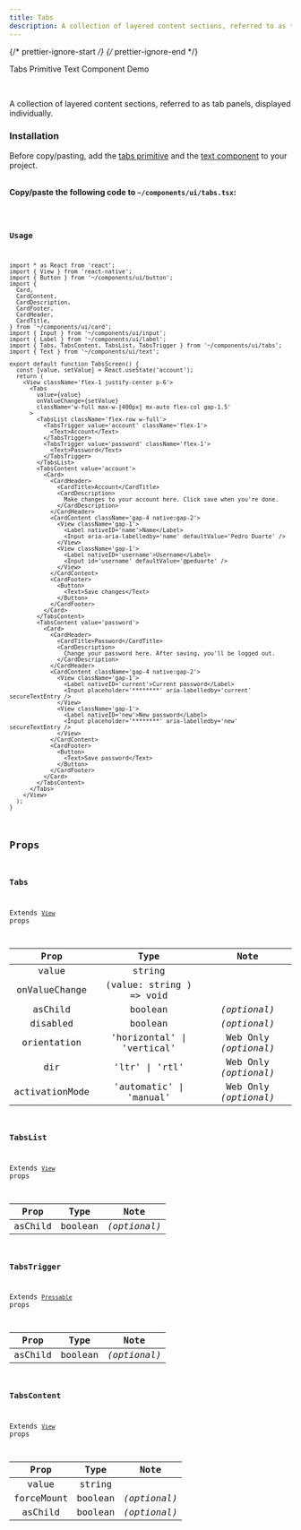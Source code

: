 ```yaml
---
title: Tabs 
description: A collection of layered content sections, referred to as tab panels, displayed individually.
---
```


{/* prettier-ignore-start */}
{/* prettier-ignore-end */}


<LinkButton href='/primitives/tabs'>Tabs Primitive</LinkButton>
<LinkButton href='/components/text'>Text Component</LinkButton>
<LinkButton target='_blank' href='https://rnr-showcase.vercel.app/tabs'>
  Demo
</LinkButton>

<br />

A collection of layered content sections, referred to as tab panels, displayed individually.

### Installation


<Aside type='tip' title='Dependencies'>
  Before copy/pasting, add the <a href='/primitives/tabs' className='text-white font-bold'> tabs primitive</a> and the <a href='/components/text' className='text-white font-bold'>text component</a> to your project.
</Aside>

<br />

**Copy/paste the following code to `~/components/ui/tabs.tsx`:**

<Code code={importedCode} lang='tsx' title='~/components/ui/tabs.tsx' />

### Usage

```tsx
import * as React from 'react';
import { View } from 'react-native';
import { Button } from '~/components/ui/button';
import {
  Card,
  CardContent,
  CardDescription,
  CardFooter,
  CardHeader,
  CardTitle,
} from '~/components/ui/card';
import { Input } from '~/components/ui/input';
import { Label } from '~/components/ui/label';
import { Tabs, TabsContent, TabsList, TabsTrigger } from '~/components/ui/tabs';
import { Text } from '~/components/ui/text';

export default function TabsScreen() {
  const [value, setValue] = React.useState('account');
  return (
    <View className='flex-1 justify-center p-6'>
      <Tabs
        value={value}
        onValueChange={setValue}
        className='w-full max-w-[400px] mx-auto flex-col gap-1.5'
      >
        <TabsList className='flex-row w-full'>
          <TabsTrigger value='account' className='flex-1'>
            <Text>Account</Text>
          </TabsTrigger>
          <TabsTrigger value='password' className='flex-1'>
            <Text>Password</Text>
          </TabsTrigger>
        </TabsList>
        <TabsContent value='account'>
          <Card>
            <CardHeader>
              <CardTitle>Account</CardTitle>
              <CardDescription>
                Make changes to your account here. Click save when you're done.
              </CardDescription>
            </CardHeader>
            <CardContent className='gap-4 native:gap-2'>
              <View className='gap-1'>
                <Label nativeID='name'>Name</Label>
                <Input aria-aria-labelledby='name' defaultValue='Pedro Duarte' />
              </View>
              <View className='gap-1'>
                <Label nativeID='username'>Username</Label>
                <Input id='username' defaultValue='@peduarte' />
              </View>
            </CardContent>
            <CardFooter>
              <Button>
                <Text>Save changes</Text>
              </Button>
            </CardFooter>
          </Card>
        </TabsContent>
        <TabsContent value='password'>
          <Card>
            <CardHeader>
              <CardTitle>Password</CardTitle>
              <CardDescription>
                Change your password here. After saving, you'll be logged out.
              </CardDescription>
            </CardHeader>
            <CardContent className='gap-4 native:gap-2'>
              <View className='gap-1'>
                <Label nativeID='current'>Current password</Label>
                <Input placeholder='********' aria-labelledby='current' secureTextEntry />
              </View>
              <View className='gap-1'>
                <Label nativeID='new'>New password</Label>
                <Input placeholder='********' aria-labelledby='new' secureTextEntry />
              </View>
            </CardContent>
            <CardFooter>
              <Button>
                <Text>Save password</Text>
              </Button>
            </CardFooter>
          </Card>
        </TabsContent>
      </Tabs>
    </View>
  );
}

```

## Props

### Tabs

Extends [`View`](https://reactnative.dev/docs/view#props) props

|     Prop     |           Type           |     Note     |
| :----------: | :----------------------: | :----------: |
|     value     |   string         | |
| onValueChange | (value: string ) => void |  |
| asChild | boolean | _(optional)_ |
|   disabled   |         boolean          | _(optional)_ |
| orientation | 'horizontal' \| 'vertical' | Web Only _(optional)_ |
| dir | 'ltr' \| 'rtl' | Web Only _(optional)_ |
| activationMode | 'automatic' \| 'manual' | Web Only _(optional)_ |

### TabsList

Extends [`View`](https://reactnative.dev/docs/view#props) props

|  Prop   |  Type   |     Note     |
| :-----: | :-----: | :----------: |
| asChild | boolean | _(optional)_ |

### TabsTrigger

Extends [`Pressable`](https://reactnative.dev/docs/pressable#props) props

|  Prop   |  Type   |     Note     |
| :-----: | :-----: | :----------: |
| asChild | boolean | _(optional)_ |

### TabsContent

Extends [`View`](https://reactnative.dev/docs/view#props) props

|  Prop   |  Type   |     Note     |
| :-----: | :-----: | :----------: |
| value | string |  |
| forceMount | boolean | _(optional)_ |
| asChild | boolean | _(optional)_ |